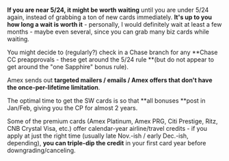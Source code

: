 **If you are near 5/24, it might be worth waiting** until you are under 5/24 again, instead of grabbing a ton of new cards immediately. **It's up to you how long a wait is worth it** - personally, I would definitely wait at least a few months - maybe even several, since you can grab many biz cards while waiting.

You might decide to (regularly?) check in a Chase branch for any **Chase CC preapprovals - these get around the 5/24 rule **(but do not appear to get around the "one Sapphire" bonus rule).

Amex sends out **targeted mailers / emails / Amex offers that don't have the once-per-lifetime limitation**.

The optimal time to get the SW cards is so that **all bonuses **post in Jan/Feb, giving you the CP for almost 2 years.

Some of the premium cards (Amex Platinum, Amex PRG, Citi Prestige, Ritz, CNB Crystal Visa, etc.) offer calendar-year airline/travel credits - if you apply at just the right time (usually late Nov.-ish / early Dec.-ish, depending), **you can triple-dip the credit** in your first card year before downgrading/canceling.
